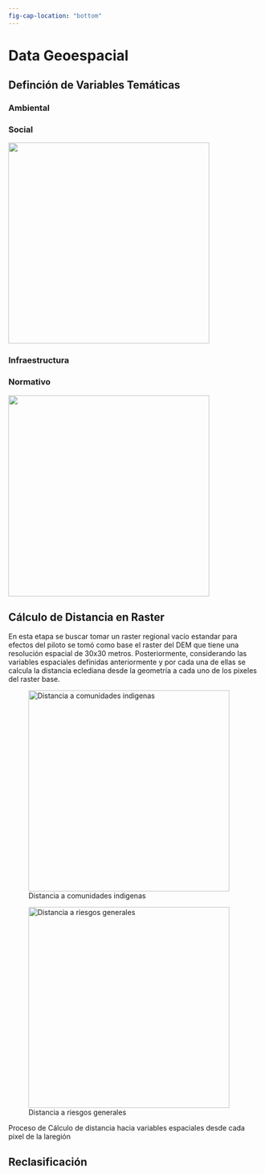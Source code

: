 ```yaml
---
fig-cap-location: "bottom"
---
```


# Data Geoespacial

## Definción de Variables Temáticas

### Ambiental

### Social

![](images/c_indigenas.png){fig-align="center" width="400"}

<!-- [descipción](https://www.arcgis.com/apps/dashboards/3d7ed6d578d545fc8d57da5b1751fdd6) --> <!-- [webmap](https://www.arcgis.com/apps/mapviewer/index.html?webmap=bfbde9b4133a414dac113bfb761f6c2f) -->

<!-- [patrimonio](https://www.arcgis.com/apps/dashboards/3d7ed6d578d545fc8d57da5b1751fdd6) -->

### Infraestructura

### Normativo

![](images/riesgos.png){fig-align="center" width="400"}

## Cálculo de Distancia en Raster

En esta etapa se buscar tomar un raster regional vacío estandar para efectos del piloto se tomó como base el raster del DEM que tiene una resolución espacial de 30x30 metros. Posteriormente, considerando las variables espaciales definidas anteriormente y por cada una de ellas se calcula la distancia eclediana desde la geometría a cada uno de los pixeles del raster base.

::: {#fig-rDist layout-ncol="2"}
![Distancia a comunidades indigenas](images/c_indigenas_r.png){#fig-rdis-indigenas fig-align="center" width="400"}

![Distancia a riesgos generales](images/riesgos_r.png){#fig-rdist-riesgos fig-align="center" width="400"}

Proceso de Cálculo de distancia hacia variables espaciales desde cada pixel de la laregión
:::

## Reclasificación
